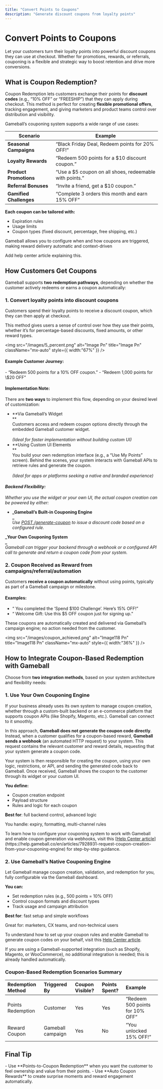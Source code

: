 ```yaml
---
title: "Convert Points to Coupons"
description: "Generate discount coupons from loyalty points"
---
```


# Convert Points to Coupons

Let your customers turn their loyalty points into powerful discount coupons they can use at checkout. Whether for promotions, rewards, or referrals, couponing is a flexible and strategic way to boost retention and drive more conversions.

## What is Coupon Redemption?

Coupon Redemption lets customers exchange their points for **discount codes** (e.g., “10% OFF” or “FREESHIP”) that they can apply during checkout. This method is perfect for creating **flexible promotional offers**, tracking engagement, and giving marketers and product teams control over distribution and visibility.

Gameball’s couponing system supports a wide range of use cases:

| **Scenario**            | **Example**                                              |
| ----------------------- | -------------------------------------------------------- |
| **Seasonal Campaigns**  | “Black Friday Deal, Redeem points for 20% OFF!”          |
| **Loyalty Rewards**     | “Redeem 500 points for a \$10 discount coupon.”          |
| **Product Promotions**  | “Use a \$5 coupon on all shoes, redeemable with points.” |
| **Referral Bonuses**    | “Invite a friend, get a \$10 coupon.”                    |
| **Gamified Challenges** | “Complete 3 orders this month and earn 15% OFF”          |

**Each coupon can be tailored with:**

- Expiration rules
- Usage limits
- Coupon types (fixed discount, percentage, free shipping, etc.)

Gameball allows you to configure when and how coupons are triggered, making reward delivery automatic and context-driven

<Frame>
  Add help center article explaining this.
</Frame>

## How Customers Get Coupons

Gameball supports **two redemption pathways**, depending on whether the customer actively redeems or earns a coupon automatically:

### **1. Convert loyalty points into discount coupons**

Customers spend their loyalty points to receive a discount coupon, which they can then apply at checkout.

This method gives users a sense of control over how they use their points, whether it’s for percentage-based discounts, fixed amounts, or other reward types.

<img
  src="/images/5_percent.png"
  alt="Image Pn"
  title="Image Pn"
  className="mx-auto"
  style={{ width:"67%" }}
/>

#### **Example Customer Journey:**

<Steps>
  <Step title="The user is presented with available redemption options, like:">
    - “Redeem 500 points for a 10% OFF coupon.”
    - “Redeem 1,000 points for \$20 OFF”
  </Step>
  <Step title="The user selects a desired option.">
    
  </Step>
  <Step title="A coupon code is generated and shown to the user.">
    
  </Step>
  <Step title="The user pastes this code into the coupon input field at checkout to receive the discount.">
    
  </Step>
</Steps>

#### **Implementation Note:**

There are **two ways** to implement this flow, depending on your desired level of customization:

- **Via Gameball’s Widget\
  **\
   Customers access and redeem coupon options directly through the embedded Gameball customer widget.\
  \
   _(Ideal for faster implementation without building custom UI)_
- **Using Custom UI Elements\
  **\
   You build your own redemption interface (e.g., a “Use My Points” screen). Behind the scenes, your system interacts with Gameball APIs to retrieve rules and generate the coupon.\
  \
   _(Ideal for apps or platforms seeking a native and branded experience)_

#### **_Backend Flexibility:_**

_Whether you use the widget or your own UI, the actual coupon creation can be powered by either:_

- **_Gameball’s Built-in Couponing Engine\
  _**_\
   Use _[_POST /generate-coupon_](https://gameball.mintlify.app/api-reference/coupons/generate-coupon)_ to issue a discount code based on a configured rule._

**_Your Own Couponing System\
_**_\
 Gameball can trigger your backend through a webhook or a configured API call to generate and return a coupon code from your system._

### **2. Coupon Received as Reward from campaigns/referral/automation**

Customers **receive a coupon automatically** without using points, typically as part of a Gameball campaign or milestone.

#### **Examples:**

- “ You completed the ‘Spend \$100 Challenge’. Here’s 15% OFF!”
- “ Welcome Gift: Use this \$5 OFF coupon just for signing up.”

These coupons are automatically created and delivered via Gameball’s campaign engine; no action needed from the customer.

<img
  src="/images/coupon_achieved.png"
  alt="Image118 Pn"
  title="Image118 Pn"
  className="mx-auto"
  style={{ width:"36%" }}
/>

## **How to Integrate Coupon-Based Redemption with Gameball**

Choose from **two integration methods**, based on your system architecture and flexibility needs:

### **1. Use Your Own Couponing Engine**

If your business already uses its own system to manage coupon creation, whether through a custom-built backend or an e-commerce platform that supports coupon APIs (like Shopify, Magento, etc.). Gameball can connect to it smoothly.

In this approach, **Gameball does not generate the coupon code directly**. Instead, when a customer qualifies for a coupon-based reward, **Gameball sends a webhook** (an automated HTTP request) to your system. This request contains the relevant customer and reward details, requesting that your system generate a coupon code.

Your system is then responsible for creating the coupon, using your own logic, restrictions, or API, and sending the generated code back to Gameball. Once received, Gameball shows the coupon to the customer through its widget or your custom UI.

**You define:**

- Coupon creation endpoint
- Payload structure
- Rules and logic for each coupon

 **Best for**: full backend control, advanced logic

You handle: expiry, formatting, multi-channel rules

<Note>
  To learn how to configure your couponing system to work with Gameball and enable coupon generation via webhooks, visit this [<u>Help Center article</u>](https://help.gameball.co/en/articles/7928931-request-coupon-creation-from-your-couponing-engine) for step-by-step guidance.
</Note>

### **2. Use Gameball’s Native Couponing Engine**

Let Gameball manage coupon creation, validation, and redemption for you,  fully configurable via the Gameball dashboard.

**You can:**

- Set redemption rules (e.g., 500 points = 10% OFF)
- Control coupon formats and discount types
- Track usage and campaign attribution

 **Best for**: fast setup and simple workflows

Great for: marketers, CX teams, and non-technical users

To understand how to set up your coupon rules and enable Gameball to generate coupon codes on your behalf, visit this [<u>Help Center article</u>](https://help.gameball.co/en/articles/10128466-introduction-to-gameball-s-coupon-engine).

<Note>
  If you are using a Gameball-supported integration (such as Shopify, Magento, or WooCommerce), no additional integration is needed; this is already handled automatically.
</Note>

### **Coupon-Based Redemption Scenarios Summary**

| **Redemption Method** | **Triggered By**  | **Coupon Visible?** | **Points Spent?** | **Example**                     |
| :-------------------- | :---------------- | :------------------ | :---------------- | :------------------------------ |
| Points Redemption     | Customer          | Yes                 | Yes               | “Redeem 500 points for 10% OFF” |
| Reward Coupon         | Gameball campaign | Yes                 | No                | “You unlocked 15% OFF!”         |

## Final Tip

<Tip>
  - Use **Points-to-Coupon Redemption** when you want the customer to feel ownership and value from their points.
  - Use **Auto Coupon Rewards** to create surprise moments and reward engagement automatically.
</Tip>

